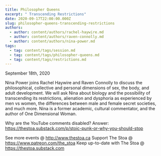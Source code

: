 ```yaml
---
title: Philosopher Queens
excerpt: " Transcending Restrictions"
date: 2020-09-17T22:00:00.000Z
slug: philosopher-queens-transcending-restrictions
authors:
  - author: content/authors/rachel-haywire.md
  - author: content/authors/raven-connolly.md
  - author: content/authors/nina-power.md
tags:
  - tag: content/tags/session.md
  - tag: content/tags/philosopher-queens.md
  - tag: content/tags/restrictions.md
---
```


September 18th, 2020

Nina Power joins Rachel Haywire and Raven Connolly to discuss the philosophical, collective and personal dimensions of sex, the body, and adult development. We will ask Nina about biology and the possibility of transcending its restrictions, alienation and dysphoria as experienced by men vs women, the differences between male and female secret societies, and much more. Nina is a former academic, cultural commentator, and the author of One Dimensional Woman.

Why are the YouTube comments disabled? Answer: https://thestoa.substack.com/p/stoic-punk-or-why-you-should-stop

See more events @ http://www.thestoa.ca
Support The Stoa @ https://www.patreon.com/the_stoa
Keep up-to-date with The Stoa @ https://thestoa.substack.com
